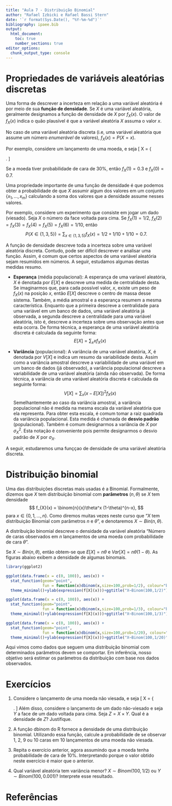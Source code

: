 ```yaml
---
title: "Aula 7 - Distribuição Binomial"
author: "Rafael Izbicki e Rafael Bassi Stern"
date: '`r format(Sys.Date(), "%Y-%m-%d")`'
bibliography: ipaee.bib
output: 
  html_document:
    toc: true
    number_sections: true
editor_options: 
  chunk_output_type: console
---
```


# Propriedades de variáveis aleatórias discretas

Uma forma de descrever a incerteza em relação
a uma variável aleatória é por meio de sua 
**função de densidade**.
Se $X$ é uma variável aleatória, geralmente
designamos a função de densidade de $X$ 
por $f_{X}(x)$.
O valor de $f_{X}(x)$ indica o quão plausível é
que a variável aleatória $X$ assuma o valor $x$.


No caso de uma variável aleatória discreta (i.e, 
uma variável aleatória que assume um número *enumerável*
de valores), $f_{X}(x)=P(X=x)$.

Por exemplo, considere
um lançamento de uma moeda, e
seja 
\[
X = \left\{\begin{array}{ll}
1, & \text{se o lançamento resultou em cara}\\
0, & \text{caso contrário } \\
\end{array} \right.
\]

Se a moeda tiver probabilidade de cara de 30\%, então
$f_X(1)=0.3$ e $f_X(0)=0.7$.

Uma propriedade importante de uma função de densidade é que
podemos obter a probabilidade de que $X$ assumir
algum dos valores em um conjunto
$\{x_1,\ldots,x_m\}$  calculando a soma dos valores
que a densidade assume nesses valores.


Por exemplo, considere um experimento que consiste
em jogar um dado (viesado). Seja $X$ o número da face voltada
para cima. Se $f_X(1)=1/2$, $f_X(2)=f_X(3)=f_X(4)=f_X(5)=f_X(6)=1/10$,
então
$$P(X \in \{1,3,5\})=\sum_{x \in \{1,3,5\}}f_X(x)=1/2+1/10+1/10=0.7.$$

A função de densidade descreve toda
a incerteza sobre uma variável aleatória
discreta.
Contudo, pode ser difícil descrever e
analisar uma função. Assim,
é comum que certos aspectos de
uma variável aleatória sejam resumidos 
em números. A seguir, estudamos
algumas destas medidas resumo.

- **Esperança** (média populacional): 
A esperança de uma varíavel aleatória, $X$ é
denotada por $E[X]$ e descreve
uma medida de centralidade desta.
Se imaginarmos que, para cada possível valor, $x$,
existe um peso de $f_{X}(x)$ na posição $x$, então 
$E[X]$ descreve o centro de massa desse sistema.
Também, a média amostral e a esperança resumem 
a mesma característica.
Enquanto que a primeira descreve a centralidade para
uma variável em um banco de dados, 
uma variável aleatória já observada,
a segunda descreve a centralidade para uma variável aleatória,
isto é, descreve a incerteza sobre 
uma observação antes que esta ocorra.
De forma técnica, a esperança de 
uma variável aleatória discreta é 
calculada da seguinte forma:
$$E[X] = \sum_{x} x f_{X}(x)$$

- **Variância** (populacional): 
A variância de uma variável aleatória, $X$, é
denotada por $V[X]$ e indica um resumo da
variabilidade desta.
Assim como a variância amostral descreve 
a variabilidade de uma variável em um banco de dados (já observado),
a variância populacional descreve
a variabilidade de uma variável aleatória (ainda não observada).
De forma técnica, a variância de 
uma variável aleatória discreta é 
calculada da seguinte forma:
$$V[X] = \sum_x (x-E[X])^2 f_{X}(x)$$
Semelhantemente ao caso da variância amostral,
a variância populacional não é medida na 
mesma escala da variável aleatória que ela representa.
Para obter esta escala, é comum tomar a
raiz quadrada da variância populacional.
Esta medida é chamada de **desvio padrão** (populacional).
Também é comum designarmos a variância de $X$ por
$\sigma^2_X$. Esta notação é conveniente pois permite
designarmos o desvio padrão de $X$ por $\sigma_X$.

A seguir, estudaremos 
uma funççao de densidade de uma variável
aleatória discreta.

# Distribuição binomial

Uma das distribuições discretas mais usadas é a Binomial.
Formalmente, dizemos que $X$ tem 
distribuição binomial com
**parâmetros** $(n,\theta)$
se
$X$ tem densidade
$$
f_{X}(x) = 
\binom{n}{x}\theta^x (1-\theta)^{n-x},
$$
para $x \in \{0,1,\ldots,n\}$.
Como diremos muitas vezes neste curso que 
"$X$ tem distribuição Binomial com parâmetros $n$ e  $\theta$",
e denotaremos $X \sim Bin(n,\theta)$.

A distribuição binomial descreve o densidade da variável aleatória
"Número de caras observados em $n$ lançamentos de uma moeda
com probabilidade de cara $\theta$".

Se $X \sim Bin(n,\theta)$, então obtem-se que
$E[X] = n\theta$ e $Var[X] = n\theta(1-\theta)$.
As figuras abaixo exibem a densidade 
de algumas binomais.
```r
library(ggplot2)

ggplot(data.frame(x = c(0, 100)), aes(x)) + 
  stat_function(geom="point",
                fun = function(x)dbinom(x,size=100,prob=1/2), colour="blue", n = 101)+
  theme_minimal()+ylab(expression(f[X](x)))+ggtitle("X~Binom(100,1/2)")

ggplot(data.frame(x = c(0, 100)), aes(x)) + 
  stat_function(geom="point",
                fun = function(x)dbinom(x,size=100,prob=1/3), colour="blue", n = 101)+
  theme_minimal()+ylab(expression(f[X](x)))+ggtitle("X~Binom(100,1/3)")

ggplot(data.frame(x = c(0, 100)), aes(x)) + 
  stat_function(geom="point",
                fun = function(x)dbinom(x,size=100,prob=1/20), colour="blue", n = 101)+
  theme_minimal()+ylab(expression(f[X](x)))+ggtitle("X~Binom(100,1/20)")
```

Aqui vimos como dados que seguem uma distribuição binomial
com determinados parâmetros
devem se comportar.
Em inferência, nosso objetivo será estimar os parâmetros
da distribuição com base nos dados observados.

# Exercícios

1. Considere o lançamento de uma moeda não viesada, e seja
\[
X = \left\{\begin{array}{ll}
1, & \text{se o lançamento resultou em cara}\\
0, & \text{caso contrário } \\
\end{array} \right.
\]
Além disso, considere o lançamento de um dado não-viesado e seja $Y$ a face de um dado voltada para cima. Seja $Z=X \times Y$.
Qual é a densidade de $Z$? Justifique.

2. A função dbinom do R fornece a densidade de uma distribuição binomial. Utilizando essa função, calcule a probabilidade
de se observar 1, 2, 9 ou 10 caras em 10 lançamentos de uma moeda não viesada.

3. Repita o exercício anterior, agora 
assumindo que a moeda tenha probabilidade de cara de 10\%.
Interpretando porque o valor obtido neste exercício é maior
que o anterior.

3. Qual variável aleatória tem variância menor?
$X \sim Binom(100,1/2)$ ou 
$Y \sim Binom(100,0.001)$? Interprete esse resultado.

# Referências 
